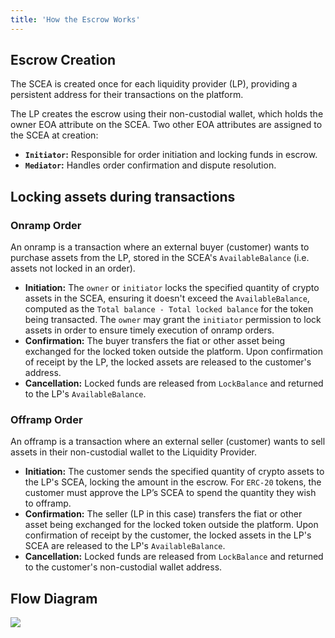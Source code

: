 ```yaml
---
title: 'How the Escrow Works'
---
```


## Escrow Creation

The SCEA is created once for each liquidity provider (LP), providing a persistent address for their transactions on the platform.

The LP creates the escrow using their non-custodial wallet, which holds the owner EOA attribute on the SCEA. Two other EOA attributes are assigned to the SCEA at creation:

- **`Initiator`:** Responsible for order initiation and locking funds in escrow.
- **`Mediator`:** Handles order confirmation and dispute resolution.


## Locking assets during transactions

### Onramp Order

An onramp is a transaction where an external buyer (customer) wants to purchase assets from the LP, stored in the SCEA's `AvailableBalance` (i.e. assets not locked in an order).

- **Initiation:** The `owner` or `initiator` locks the specified quantity of crypto assets in the SCEA, ensuring it doesn't exceed the `AvailableBalance`, computed as the `Total balance - Total locked balance` for the token being transacted. The `owner` may grant the `initiator` permission to lock assets in order to ensure timely execution of onramp orders.
- **Confirmation:** The buyer transfers the fiat or other asset being exchanged for the locked token outside the platform. Upon confirmation of receipt by the LP, the locked assets are released to the customer's address.
- **Cancellation:** Locked funds are released from `LockBalance` and returned to the LP's `AvailableBalance`.

### Offramp Order

An offramp is a transaction where an external seller (customer) wants to sell assets in their non-custodial wallet to the Liquidity Provider.

- **Initiation:** The customer sends the specified quantity of crypto assets to the LP's SCEA, locking the amount in the escrow. For `ERC-20` tokens, the customer must approve the LP’s SCEA to spend the quantity they wish to offramp.
- **Confirmation:** The seller (LP in this case) transfers the fiat or other asset being exchanged for the locked token outside the platform. Upon confirmation of receipt by the customer, the locked assets in the LP's SCEA are released to the LP's `AvailableBalance`.
- **Cancellation:** Locked funds are released from `LockBalance` and returned to the customer's non-custodial wallet address.

## Flow Diagram

<Frame caption="Escrow Interaction Flow">
    <img src="https://nestcoin.notion.site/image/https%3A%2F%2Fs3-us-west-2.amazonaws.com%2Fsecure.notion-static.com%2F01ac7a04-f959-4342-8e41-74095be4b320%2FOnboardV1-EscrowOptions_SmartContractVendor.drawio.png?table=block&id=d31d6eed-b885-4a59-bb9c-201ba9b49079&spaceId=d71729bd-3936-4a73-97f2-462207142a3e&width=2000&userId=&cache=v2" />
</Frame>
